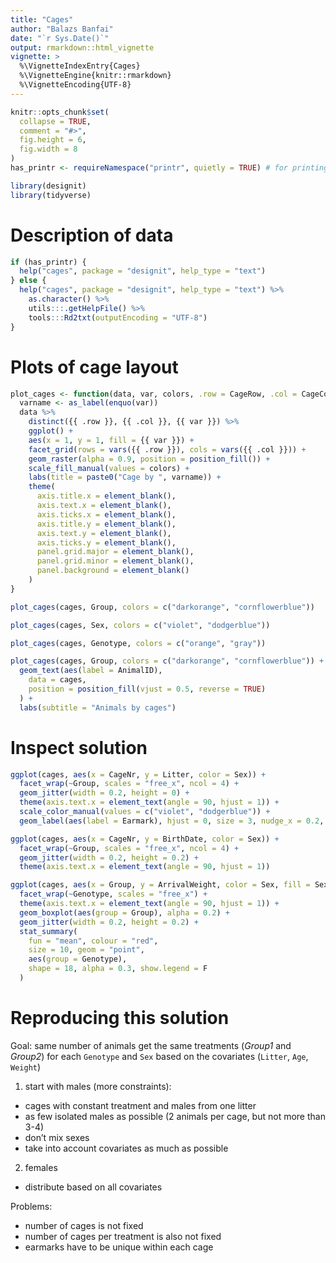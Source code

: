 ```yaml
---
title: "Cages"
author: "Balazs Banfai"
date: "`r Sys.Date()`"
output: rmarkdown::html_vignette
vignette: >
  %\VignetteIndexEntry{Cages}
  %\VignetteEngine{knitr::rmarkdown}
  %\VignetteEncoding{UTF-8}
---
```


```r
knitr::opts_chunk$set(
  collapse = TRUE,
  comment = "#>",
  fig.height = 6,
  fig.width = 8
)
has_printr <- requireNamespace("printr", quietly = TRUE) # for printing help pages nicely

library(designit)
library(tidyverse)
```

# Description of data

```r
if (has_printr) {
  help("cages", package = "designit", help_type = "text")
} else {
  help("cages", package = "designit", help_type = "text") %>%
    as.character() %>%
    utils:::.getHelpFile() %>%
    tools:::Rd2txt(outputEncoding = "UTF-8")
}
```

# Plots of cage layout

```r
plot_cages <- function(data, var, colors, .row = CageRow, .col = CageCol) {
  varname <- as_label(enquo(var))
  data %>%
    distinct({{ .row }}, {{ .col }}, {{ var }}) %>%
    ggplot() +
    aes(x = 1, y = 1, fill = {{ var }}) +
    facet_grid(rows = vars({{ .row }}), cols = vars({{ .col }})) +
    geom_raster(alpha = 0.9, position = position_fill()) +
    scale_fill_manual(values = colors) +
    labs(title = paste0("Cage by ", varname)) +
    theme(
      axis.title.x = element_blank(),
      axis.text.x = element_blank(),
      axis.ticks.x = element_blank(),
      axis.title.y = element_blank(),
      axis.text.y = element_blank(),
      axis.ticks.y = element_blank(),
      panel.grid.major = element_blank(),
      panel.grid.minor = element_blank(),
      panel.background = element_blank()
    )
}
```

```r
plot_cages(cages, Group, colors = c("darkorange", "cornflowerblue"))
```

```r
plot_cages(cages, Sex, colors = c("violet", "dodgerblue"))
```

```r
plot_cages(cages, Genotype, colors = c("orange", "gray"))
```

```r
plot_cages(cages, Group, colors = c("darkorange", "cornflowerblue")) +
  geom_text(aes(label = AnimalID),
    data = cages,
    position = position_fill(vjust = 0.5, reverse = TRUE)
  ) +
  labs(subtitle = "Animals by cages")
```

# Inspect solution

```r
ggplot(cages, aes(x = CageNr, y = Litter, color = Sex)) +
  facet_wrap(~Group, scales = "free_x", ncol = 4) +
  geom_jitter(width = 0.2, height = 0) +
  theme(axis.text.x = element_text(angle = 90, hjust = 1)) +
  scale_color_manual(values = c("violet", "dodgerblue")) +
  geom_label(aes(label = Earmark), hjust = 0, size = 3, nudge_x = 0.2, nudge_y = 0.2)
```

```r
ggplot(cages, aes(x = CageNr, y = BirthDate, color = Sex)) +
  facet_wrap(~Group, scales = "free_x", ncol = 4) +
  geom_jitter(width = 0.2, height = 0.2) +
  theme(axis.text.x = element_text(angle = 90, hjust = 1))
```

```r
ggplot(cages, aes(x = Group, y = ArrivalWeight, color = Sex, fill = Sex)) +
  facet_wrap(~Genotype, scales = "free_x") +
  theme(axis.text.x = element_text(angle = 90, hjust = 1)) +
  geom_boxplot(aes(group = Group), alpha = 0.2) +
  geom_jitter(width = 0.2, height = 0.2) +
  stat_summary(
    fun = "mean", colour = "red",
    size = 10, geom = "point",
    aes(group = Genotype),
    shape = 18, alpha = 0.3, show.legend = F
  )
```

# Reproducing this solution

Goal: same number of animals get the same treatments (_Group1_ and _Group2_) for each `Genotype` and `Sex` based on the covariates (`Litter`, `Age`, `Weight`)

1) start with males (more constraints):
  * cages with constant treatment and males from one litter
  * as few isolated males as possible
    (2 animals per cage, but not more than 3-4)
  * don't mix sexes
  * take into account covariates as much as possible
2) females
  * distribute based on all covariates
  
Problems:
 
  * number of cages is not fixed
  * number of cages per treatment is also not fixed
  * earmarks have to be unique within each cage
  
